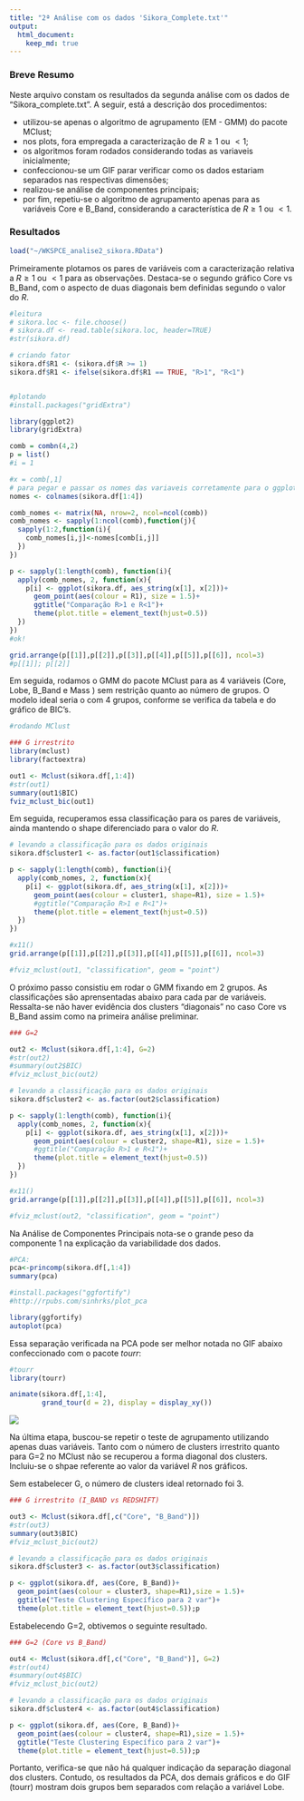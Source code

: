 ```yaml
---
title: "2ª Análise com os dados 'Sikora_Complete.txt'"
output: 
  html_document:
    keep_md: true
---
```


<!-- <style> -->
<!-- body { -->
<!-- text-align: justify} -->
<!-- </style> -->


### Breve Resumo
Neste arquivo constam os resultados da segunda análise com os dados de "Sikora_complete.txt". A seguir, está a descrição dos procedimentos:

* utilizou-se apenas o algoritmo de agrupamento (EM - GMM) do pacote MClust;
* nos plots, fora empregada a caracterização de $R \ge 1$ ou $<1$;
* os algoritmos foram rodados considerando todas as variaveis inicialmente;
* confeccionou-se um GIF parar verificar como os dados estariam separados nas respectivas dimensões;
* realizou-se análise de componentes principais;
* por fim, repetiu-se o algoritmo de agrupamento apenas para as variáveis Core e B_Band, considerando a característica de $R \ge 1$ ou $<1$.



### Resultados
```r
load("~/WKSPCE_analise2_sikora.RData")
```

Primeiramente plotamos os pares de variáveis com a caracterização relativa a $R \ge 1$ ou $<1$ para as observações. Destaca-se o segundo gráfico Core vs B_Band, com o aspecto de duas diagonais bem definidas segundo o valor do $R$.

```r
#leitura
# sikora.loc <- file.choose()
# sikora.df <- read.table(sikora.loc, header=TRUE)
#str(sikora.df)

# criando fator
sikora.df$R1 <- (sikora.df$R >= 1)
sikora.df$R1 <- ifelse(sikora.df$R1 == TRUE, "R>1", "R<1")


#plotando
#install.packages("gridExtra")

library(ggplot2)
library(gridExtra)

comb = combn(4,2)
p = list()
#i = 1

#x = comb[,1]
# para pegar e passar os nomes das variaveis corretamente para o ggplot
nomes <- colnames(sikora.df[1:4])

comb_nomes <- matrix(NA, nrow=2, ncol=ncol(comb))
comb_nomes <- sapply(1:ncol(comb),function(j){
  sapply(1:2,function(i){
    comb_nomes[i,j]<-nomes[comb[i,j]]
  })
})

p <- sapply(1:length(comb), function(i){
  apply(comb_nomes, 2, function(x){
    p[i] <- ggplot(sikora.df, aes_string(x[1], x[2]))+
      geom_point(aes(colour = R1), size = 1.5)+
      ggtitle("Comparação R>1 e R<1")+
      theme(plot.title = element_text(hjust=0.5))
  })  
})
#ok!

grid.arrange(p[[1]],p[[2]],p[[3]],p[[4]],p[[5]],p[[6]], ncol=3)
#p[[1]]; p[[2]]
```


Em seguida, rodamos o GMM do pacote MClust para as 4 variáveis (Core, Lobe, B_Band e Mass ) sem restrição quanto ao número de grupos. O modelo ideal seria o com $4$ grupos, conforme se verifica da tabela e do gráfico de BIC's.


```r
#rodando MClust

### G irrestrito
library(mclust)
library(factoextra)

out1 <- Mclust(sikora.df[,1:4])
#str(out1)
summary(out1$BIC)
fviz_mclust_bic(out1)


```


Em seguida, recuperamos essa classificação para os pares de variáveis, ainda mantendo o shape diferenciado para o valor do $R$. 

```r
# levando a classificação para os dados originais
sikora.df$cluster1 <- as.factor(out1$classification)

p <- sapply(1:length(comb), function(i){
  apply(comb_nomes, 2, function(x){
    p[i] <- ggplot(sikora.df, aes_string(x[1], x[2]))+
      geom_point(aes(colour = cluster1, shape=R1), size = 1.5)+
      #ggtitle("Comparação R>1 e R<1")+
      theme(plot.title = element_text(hjust=0.5))
  })  
})

#x11()
grid.arrange(p[[1]],p[[2]],p[[3]],p[[4]],p[[5]],p[[6]], ncol=3)

#fviz_mclust(out1, "classification", geom = "point")

```

O próximo passo consistiu em rodar o GMM fixando em 2 grupos. As classificações são aprensentadas abaixo para cada par de variáveis. Ressalta-se não haver evidência dos clusters "diagonais" no caso Core vs B_Band assim como na primeira análise preliminar.


```r
### G=2

out2 <- Mclust(sikora.df[,1:4], G=2)
#str(out2)
#summary(out2$BIC)
#fviz_mclust_bic(out2)

# levando a classificação para os dados originais
sikora.df$cluster2 <- as.factor(out2$classification)

p <- sapply(1:length(comb), function(i){
  apply(comb_nomes, 2, function(x){
    p[i] <- ggplot(sikora.df, aes_string(x[1], x[2]))+
      geom_point(aes(colour = cluster2, shape=R1), size = 1.5)+
      #ggtitle("Comparação R>1 e R<1")+
      theme(plot.title = element_text(hjust=0.5))
  })  
})

#x11()
grid.arrange(p[[1]],p[[2]],p[[3]],p[[4]],p[[5]],p[[6]], ncol=3)

#fviz_mclust(out2, "classification", geom = "point")

```

Na Análise de Componentes Principais nota-se o grande peso da componente 1 na explicação da variabilidade dos dados.


```r
#PCA:
pca<-princomp(sikora.df[,1:4])
summary(pca)

#install.packages("ggfortify")
#http://rpubs.com/sinhrks/plot_pca

library(ggfortify)
autoplot(pca)
```


Essa separação verificada na PCA pode ser melhor notada no GIF abaixo confeccionado com o pacote $tourr$:

```r
#tourr
library(tourr)

animate(sikora.df[,1:4],
        grand_tour(d = 2), display = display_xy())

```



![](sikora.gif)



Na última etapa, buscou-se repetir o teste de agrupamento utilizando apenas duas variáveis. Tanto com o número de clusters irrestrito quanto para G=2 no MClust não se recuperou a forma diagonal dos clusters. Incluiu-se o shpae referente ao valor da variável $R$ nos gráficos.

Sem estabelecer G, o número de clusters ideal retornado foi 3.

```r
### G irrestrito (I_BAND vs REDSHIFT)

out3 <- Mclust(sikora.df[,c("Core", "B_Band")])
#str(out3)
summary(out3$BIC)
#fviz_mclust_bic(out2)

# levando a classificação para os dados originais
sikora.df$cluster3 <- as.factor(out3$classification)

p <- ggplot(sikora.df, aes(Core, B_Band))+
  geom_point(aes(colour = cluster3, shape=R1),size = 1.5)+
  ggtitle("Teste Clustering Específico para 2 var")+
  theme(plot.title = element_text(hjust=0.5));p
```


Estabelecendo G=2, obtivemos o seguinte resultado.
```r
### G=2 (Core vs B_Band)

out4 <- Mclust(sikora.df[,c("Core", "B_Band")], G=2)
#str(out4)
#summary(out4$BIC)
#fviz_mclust_bic(out2)

# levando a classificação para os dados originais
sikora.df$cluster4 <- as.factor(out4$classification)

p <- ggplot(sikora.df, aes(Core, B_Band))+
  geom_point(aes(colour = cluster4, shape=R1),size = 1.5)+
  ggtitle("Teste Clustering Específico para 2 var")+
  theme(plot.title = element_text(hjust=0.5));p
```

Portanto, verifica-se que não há qualquer indicação da separação diagonal dos clusters. Contudo, os resultados da PCA, dos demais gráficos e do GIF (tourr) mostram dois grupos bem separados com relação a variável Lobe.
